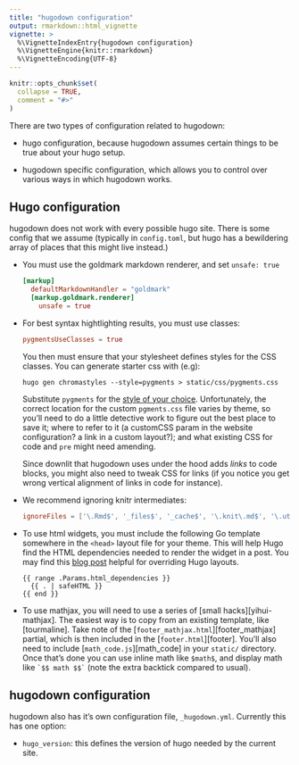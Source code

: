 ```yaml
---
title: "hugodown configuration"
output: rmarkdown::html_vignette
vignette: >
  %\VignetteIndexEntry{hugodown configuration}
  %\VignetteEngine{knitr::rmarkdown}
  %\VignetteEncoding{UTF-8}
---
```


```r
knitr::opts_chunk$set(
  collapse = TRUE,
  comment = "#>"
)
```

There are two types of configuration related to hugodown:

* hugo configuration, because hugodown assumes certain things to be true
  about your hugo setup.
  
* hugodown specific configuration, which allows you to control over various
  ways in which hugodown works.

## Hugo configuration

hugodown does not work with every possible hugo site. There is some config that we assume (typically in `config.toml`, but hugo has a bewildering array of places that this might live instead.)

*   You must use the goldmark markdown renderer, and set `unsafe: true`

    ```toml
    [markup]
      defaultMarkdownHandler = "goldmark"
      [markup.goldmark.renderer]
        unsafe = true
    ```

*   For best syntax hightlighting results, you must use classes:

    ```toml
    pygmentsUseClasses = true
    ```
    
    You then must ensure that your stylesheet defines styles for the
    CSS classes. You can generate starter css with (e.g):
    
    ```
    hugo gen chromastyles --style=pygments > static/css/pygments.css
    ```
    
    Substitute `pygments` for the [style of your choice][styles]. Unfortunately,
    the correct location for the custom `pgments.css` file varies by theme, 
    so you'll need to do a little 
    detective work to figure out the best place to save it; where to refer to it 
    (a customCSS param in the website configuration? a link in a custom layout?);
    and what existing CSS for code and `pre` might need amending.
    
    Since downlit that hugodown uses under the hood adds _links_ to code blocks, you 
    might also need to tweak CSS for links (if you notice you get wrong vertical alignment 
    of links in code for instance).

*   We recommend ignoring knitr intermediates:

    ```toml
    ignoreFiles = ['\.Rmd$', '_files$', '_cache$', '\.knit\.md$', '\.utf8\.md$']
    ```

*   To use html widgets, you must include the following Go template somewhere
    in the `<head>` layout file for your theme. This will help Hugo find the 
    HTML dependencies needed to render the widget in a post. You may find this 
    [blog post](https://zwbetz.com/override-a-hugo-theme/) helpful for 
    overriding Hugo layouts.
  
    ```
    {{ range .Params.html_dependencies }}
      {{ . | safeHTML }}
    {{ end }}
    ```

*   To use mathjax, you will need to use a series of [small hacks][yihui-mathjax]. 
    The easiest way is to copy from an existing template, like [tourmaline].
    Take note of the [`footer_mathjax.html`][footer_mathjax] partial, which
    is then included in the [`footer.html`][footer]. You'll also need to include
    [`math_code.js`][math_code] in your `static/` directory. Once that's done
    you can use inline math like `$math$`, and display math like 
    `` `$$ math $$` `` (note the extra backtick compared to usual).

## hugodown configuration

hugodown also has it's own configuration file, `_hugodown.yml`. Currently this has one option:

* `hugo_version`: this defines the version of hugo needed by the current site.

[styles]: https://xyproto.github.io/splash/docs/longer/all.html
